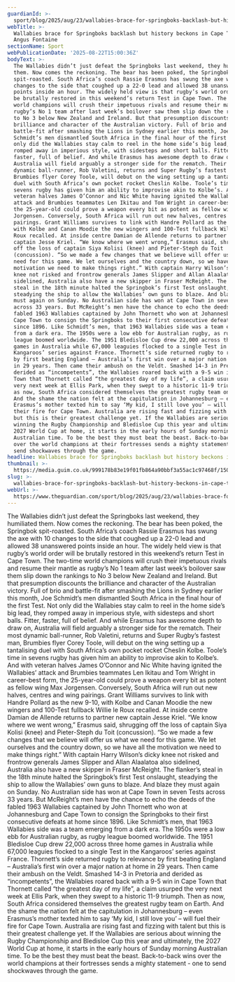 ```yaml
---
guardianId: >-
  sport/blog/2025/aug/23/wallabies-brace-for-springboks-backlash-but-history-beckons-in-cape-town
webTitle: >-
  Wallabies brace for Springboks backlash but history beckons in Cape Town |
  Angus Fontaine
sectionName: Sport
webPublicationDate: '2025-08-22T15:00:36Z'
bodyText: >-
  The Wallabies didn’t just defeat the Springboks last weekend, they humiliated
  them. Now comes the reckoning. The bear has been poked, the Springbok
  spit-roasted. South Africa’s coach Rassie Erasmus has swung the axe with 10
  changes to the side that coughed up a 22-0 lead and allowed 38 unanswered
  points inside an hour. The widely held view is that rugby’s world order will
  be brutally restored in this weekend’s return Test in Cape Town. The two-time
  world champions will crush their impetuous rivals and resume their mantle as
  rugby’s No 1 team after last week’s boilover saw them slip down the rankings
  to No 3 below New Zealand and Ireland. But that presumption discounts the
  brilliance and character of the Australian victory. Full of brio and
  battle-fit after smashing the Lions in Sydney earlier this month, Joe
  Schmidt’s men dismantled South Africa in the final hour of the first Test. Not
  only did the Wallabies stay calm to reel in the home side’s big lead, they
  romped away in imperious style, with sidesteps and short balls. Fitter,
  faster, full of belief. And while Erasmus has awesome depth to draw on,
  Australia will field arguably a stronger side for the rematch. Their most
  dynamic ball-runner, Rob Valetini, returns and Super Rugby’s fastest man,
  Brumbies flyer Corey Toole, will debut on the wing setting up a tantalising
  duel with South Africa’s own pocket rocket Cheslin Kolbe. Toole’s time in
  sevens rugby has given him an ability to improvise akin to Kolbe’s. And with
  veteran halves James O’Connor and Nic White having ignited the Wallabies’
  attack and Brumbies teammates Len Ikitau and Tom Wright in career-best form,
  the 25-year-old could prove a weapon every bit as potent as fellow wing Max
  Jorgensen. Conversely, South Africa will run out new halves, centres and wing
  pairings. Grant Williams survives to link with Handre Pollard as the new 9-10,
  with Kolbe and Canan Moodie the new wingers and 100-Test fullback Willie le
  Roux recalled. At inside centre Damian de Allende returns to partner new
  captain Jesse Kriel. “We know where we went wrong,” Erasmus said, shrugging
  off the loss of captain Siya Kolisi (knee) and Pieter-Steph du Toit
  (concussion). “So we made a few changes that we believe will offer us what we
  need for this game. We let ourselves and the country down, so we have all the
  motivation we need to make things right.” With captain Harry Wilson’s dicky
  knee not risked and frontrow generals James Slipper and Allan Alaalatoa also
  sidelined, Australia also have a new skipper in Fraser McReight. The flanker’s
  steal in the 18th minute halted the Springbok’s first Test onslaught,
  steadying the ship to allow the Wallabies’ own guns to blaze. And blaze they
  must again on Sunday. No Australian side has won at Cape Town in seven Tests
  across 33 years. But McReight’s men have the chance to echo the deeds of the
  fabled 1963 Wallabies captained by John Thornett who won at Johannesburg and
  Cape Town to consign the Springboks to their first consecutive defeats at home
  since 1896. Like Schmidt’s men, that 1963 Wallabies side was a team emerging
  from a dark era. The 1950s were a low ebb for Australian rugby, as rugby
  league boomed worldwide. The 1951 Bledisloe Cup drew 22,000 across three home
  games in Australia while 67,000 leaguies flocked to a single Test in the
  Kangaroos’ series against France. Thornett’s side returned rugby to relevance
  by first beating England – Australia’s first win over a major nation at home
  in 29 years. Then came their ambush on the Veldt. Smashed 14-3 in Pretoria and
  derided as “incompetents”, the Wallabies roared back with a 9-5 win in Cape
  Town that Thornett called “the greatest day of my life”, a claim usurped the
  very next week at Ellis Park, when they swept to a historic 11-9 triumph. Then
  as now, South Africa considered themselves the greatest rugby team on Earth.
  And the shame the nation felt at the capitulation in Johannesburg – even
  Erasmus’s mother texted him to say ‘My kid, I still love you’ – will fuel
  their fire for Cape Town. Australia are rising fast and fizzing with talent
  but this is their greatest challenge yet. If the Wallabies are serious about
  winning the Rugby Championship and Bledisloe Cup this year and ultimately, the
  2027 World Cup at home, it starts in the early hours of Sunday morning
  Australian time. To be the best they must beat the beast. Back-to-back wins
  over the world champions at their fortresses sends a mighty statement - one to
  send shockwaves through the game.
headline: Wallabies brace for Springboks backlash but history beckons in Cape Town
thumbnail: >-
  https://media.guim.co.uk/999178b83e19f01fb864a90bbf3a55ac1c97468f/150_0_3345_2677/500.jpg
slug: >-
  wallabies-brace-for-springboks-backlash-but-history-beckons-in-cape-town-or-angus-fontaine
webUrl: >-
  https://www.theguardian.com/sport/blog/2025/aug/23/wallabies-brace-for-springboks-backlash-but-history-beckons-in-cape-town
---
```

The Wallabies didn’t just defeat the Springboks last weekend, they humiliated them. Now comes the reckoning. The bear has been poked, the Springbok spit-roasted. South Africa’s coach Rassie Erasmus has swung the axe with 10 changes to the side that coughed up a 22-0 lead and allowed 38 unanswered points inside an hour. The widely held view is that rugby’s world order will be brutally restored in this weekend’s return Test in Cape Town. The two-time world champions will crush their impetuous rivals and resume their mantle as rugby’s No 1 team after last week’s boilover saw them slip down the rankings to No 3 below New Zealand and Ireland. But that presumption discounts the brilliance and character of the Australian victory. Full of brio and battle-fit after smashing the Lions in Sydney earlier this month, Joe Schmidt’s men dismantled South Africa in the final hour of the first Test. Not only did the Wallabies stay calm to reel in the home side’s big lead, they romped away in imperious style, with sidesteps and short balls. Fitter, faster, full of belief. And while Erasmus has awesome depth to draw on, Australia will field arguably a stronger side for the rematch. Their most dynamic ball-runner, Rob Valetini, returns and Super Rugby’s fastest man, Brumbies flyer Corey Toole, will debut on the wing setting up a tantalising duel with South Africa’s own pocket rocket Cheslin Kolbe. Toole’s time in sevens rugby has given him an ability to improvise akin to Kolbe’s. And with veteran halves James O’Connor and Nic White having ignited the Wallabies’ attack and Brumbies teammates Len Ikitau and Tom Wright in career-best form, the 25-year-old could prove a weapon every bit as potent as fellow wing Max Jorgensen. Conversely, South Africa will run out new halves, centres and wing pairings. Grant Williams survives to link with Handre Pollard as the new 9-10, with Kolbe and Canan Moodie the new wingers and 100-Test fullback Willie le Roux recalled. At inside centre Damian de Allende returns to partner new captain Jesse Kriel. “We know where we went wrong,” Erasmus said, shrugging off the loss of captain Siya Kolisi (knee) and Pieter-Steph du Toit (concussion). “So we made a few changes that we believe will offer us what we need for this game. We let ourselves and the country down, so we have all the motivation we need to make things right.” With captain Harry Wilson’s dicky knee not risked and frontrow generals James Slipper and Allan Alaalatoa also sidelined, Australia also have a new skipper in Fraser McReight. The flanker’s steal in the 18th minute halted the Springbok’s first Test onslaught, steadying the ship to allow the Wallabies’ own guns to blaze. And blaze they must again on Sunday. No Australian side has won at Cape Town in seven Tests across 33 years. But McReight’s men have the chance to echo the deeds of the fabled 1963 Wallabies captained by John Thornett who won at Johannesburg and Cape Town to consign the Springboks to their first consecutive defeats at home since 1896. Like Schmidt’s men, that 1963 Wallabies side was a team emerging from a dark era. The 1950s were a low ebb for Australian rugby, as rugby league boomed worldwide. The 1951 Bledisloe Cup drew 22,000 across three home games in Australia while 67,000 leaguies flocked to a single Test in the Kangaroos’ series against France. Thornett’s side returned rugby to relevance by first beating England – Australia’s first win over a major nation at home in 29 years. Then came their ambush on the Veldt. Smashed 14-3 in Pretoria and derided as “incompetents”, the Wallabies roared back with a 9-5 win in Cape Town that Thornett called “the greatest day of my life”, a claim usurped the very next week at Ellis Park, when they swept to a historic 11-9 triumph. Then as now, South Africa considered themselves the greatest rugby team on Earth. And the shame the nation felt at the capitulation in Johannesburg – even Erasmus’s mother texted him to say ‘My kid, I still love you’ – will fuel their fire for Cape Town. Australia are rising fast and fizzing with talent but this is their greatest challenge yet. If the Wallabies are serious about winning the Rugby Championship and Bledisloe Cup this year and ultimately, the 2027 World Cup at home, it starts in the early hours of Sunday morning Australian time. To be the best they must beat the beast. Back-to-back wins over the world champions at their fortresses sends a mighty statement - one to send shockwaves through the game.
